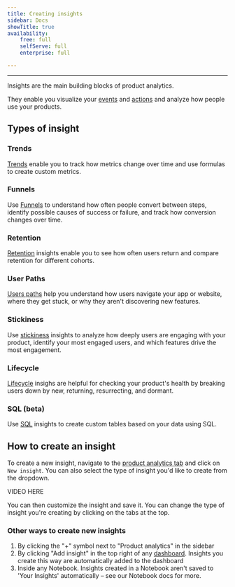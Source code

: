 ```yaml
---
title: Creating insights
sidebar: Docs
showTitle: true
availability:
    free: full
    selfServe: full
    enterprise: full

---
```


---


Insights are the main building blocks of product analytics. 

They enable you visualize your [events](/docs/data/events) and [actions](/docs/data/actions) and analyze how people use your products.

## Types of insight

### Trends

<ProductScreenshot
  imageLight={ImgTrendsLight} 
  imageDark={ImgTrendsDark} 
  alt="Trends insight" 
  classes="rounded"
/>

[Trends](/docs/user-guides/trends) enable you to track how metrics change over time and use formulas to create custom metrics.

### Funnels

<ProductScreenshot
  imageLight={ImgFunnelLight} 
  imageDark={ImgFunnelDark} 
  alt="Funnels insight" 
  classes="rounded"
/>

Use [Funnels](/docs/user-guides/funnels) to understand how often people convert between steps, identify possible causes of success or failure, and track how conversion changes over time.

### Retention

<ProductScreenshot
  imageLight={ImgRetentionLight} 
  imageDark={ImgRetentionDark} 
  alt="Retention insight" 
  classes="rounded"
/>

[Retention](/docs/user-guides/retention) insights enable you to see how often users return and compare retention for different cohorts.

### User Paths

<ProductScreenshot
  imageLight={ImgUserPathsLight} 
  imageDark={ImgUserPathsDark} 
  alt="User paths insight" 
  classes="rounded"
/>

[Users paths](/docs/user-guides/paths) help you understand how users navigate your app or website, where they get stuck, or why they aren't discovering new features.

### Stickiness

<ProductScreenshot
  imageLight={ImgStickinessLight} 
  imageDark={ImgStickinessDark} 
  alt="Stickiness insight" 
  classes="rounded"
/>

Use [stickiness](/docs/product-analytics/stickiness) insights to analyze how deeply users are engaging with your product, identify your most engaged users, and which features drive the most engagement.

### Lifecycle

<ProductScreenshot
  imageLight={ImgLifecycleLight} 
  imageDark={ImgLifecycleDark} 
  alt="Lifecycle insight" 
  classes="rounded"
/>

[Lifecycle](/docs/user-guides/lifecycle) insighs are helpful for checking your product's health by breaking users down by new, returning, resurrecting, and dormant.

### SQL (beta)

<ProductScreenshot
  imageLight={ImgSQLLight} 
  imageDark={ImgSQLDark} 
  alt="SQL insight" 
  classes="rounded"
/>

Use [SQL](/docs/product-analytics/hogql#sql-insights) insights to create custom tables based on your data using SQL.

## How to create an insight

To create a new insight, navigate to the [product analytics tab](https://us.posthog.com/insights) and click on `New insight`. You can also select the type of insight you'd like to create from the dropdown.

VIDEO HERE

You can then customize the insight and save it. You can change the type of insight you're creating by clicking on the tabs at the top.

### Other ways to create new insights

1. By clicking the "+" symbol next to "Product analytics" in the sidebar
2. By clicking "Add insight" in the top right of any [dashboard](/docs/product-analytics/dashboards). Insights you create this way are automatically added to the dashboard
3. Inside any Notebook. Insights created in a Notebook aren't saved to 'Your Insights' automatically – see our Notebook docs for more.
